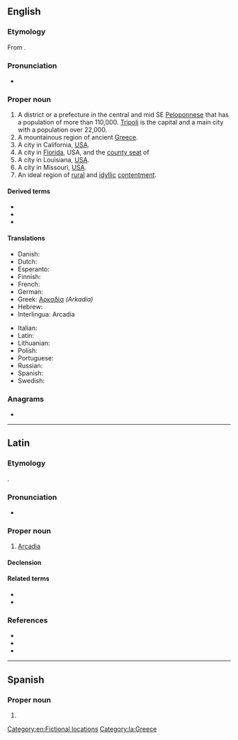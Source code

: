 {{also|arcadia|Arcádia}}
==English==
{{wikipedia}}

===Etymology===
From {{etyl|grc|en}} {{m|grc|Ἀρκαδία}}.

===Pronunciation===
* {{rhymes|eɪdiə|lang=en}}

===Proper noun===
{{en-proper noun}}

# A district or a prefecture in the central and mid SE [[Peloponnese]] that has a population of more than 110,000. [[Tripoli]] is the capital and a main city with a population over 22,000.
# A mountainous region of ancient [[Greece]].
# A city in California, [[USA]].
# A city in [[Florida]], USA, and the [[county seat]] of {{l|en|DeSoto County}}
# A city in Louisiana, [[USA]].
# A city in Missouri, [[USA]].
# An ideal region of [[rural]] and [[idyllic]] [[contentment]].

====Derived terms====
* {{l|en|Arcadian}}
* {{l|en|Arcadic}}
* {{l|en|Arcady}}

====Translations====
{{trans-top|A district or a prefecture in the central and mid SE Peloponnese}}
* Danish: {{t|da|Arkadien}}
* Dutch: {{t|nl|Arcadië}}
* Esperanto: {{l|eo|Arkadio}}
* Finnish: {{t+|fi|Arkadia}}
* French: {{t+|fr|Arcadie}}
* German: {{t+|de|Arkadien}}
* Greek: [[Αρκαδία]] ''(Arkadía)'' {{g|f}}
* Hebrew: {{t|he|ארקאדיה|f|tr=Arkadia}}
* Interlingua: Arcadia
{{trans-mid}}
* Italian: {{t|it|Arcadia|f}}
* Latin: {{t|la|Arcadia|f}}
* Lithuanian: {{t|lt|Arkadija}}
* Polish: {{t+|pl|Arkadia|f}}
* Portuguese: {{t|pt|Arcádia|f}}
* Russian: {{t+|ru|Арка́дия|f}}
* Spanish: {{t|es|Arcadia|f}}
* Swedish: {{t|sv|Arkadien|n}}
{{trans-bottom}}

===Anagrams===
* {{anagrams|en|acardia}}

[[Category:en:Fictional locations]]
{{C|en|Florida}}

----

==Latin==

===Etymology===
{{bor|la|grc|Ἀρκαδία}}.

===Pronunciation===
* {{la-IPA|arcadia}}

===Proper noun===
{{la-proper noun|Arcadia|Arcadiae|f|first}}

# [[#English|Arcadia]]

====Declension====
{{la-decl-1st|num=sg|Arcadi}}

====Related terms====
* {{l|la|Arcadicus}}
* {{l|la|Arcadius}}

===References===
* {{R:L&S|Arcadia1}}
* {{R:Gaffiot}}
* {{R:Smith's Geography}}

[[Category:la:Greece]]

----

==Spanish==
{{wikipedia|lang=es}}

===Proper noun===
{{es-proper noun|f}}

# {{l|en|Arcadia}}